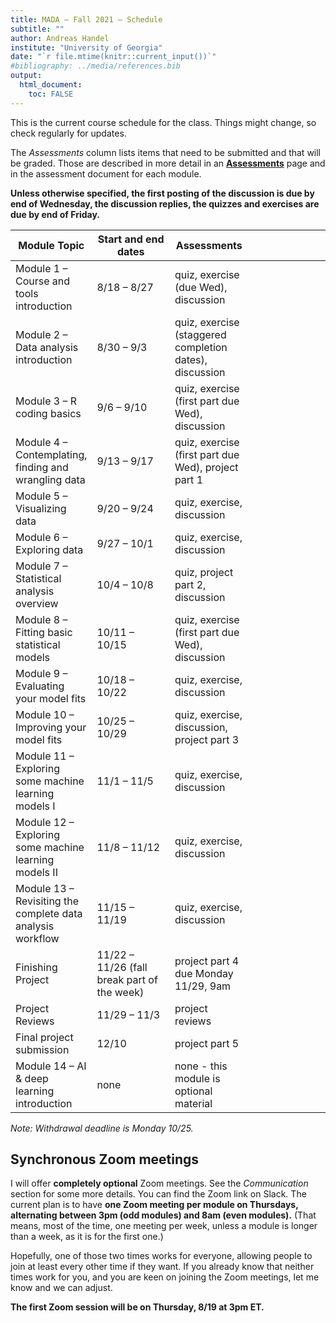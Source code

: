 ---
title: MADA – Fall 2021 – Schedule
subtitle: ""
author: Andreas Handel
institute: "University of Georgia"
date: "`r file.mtime(knitr::current_input())`"
#bibliography: ../media/references.bib
output: 
  html_document:
    toc: FALSE
---

This is the current course schedule for the class. Things might change, so check regularly for updates.


The _Assessments_ column lists items that need to be submitted and that will be graded. Those are described in more detail in an [__Assessments__](./Course_Assessments.html) page and in the assessment document for each module. 

__Unless otherwise specified, the first posting of the discussion is due by end of Wednesday, the discussion replies, the quizzes and exercises are due by end of Friday.__ 


| **Module Topic**   | **Start and end dates** | **Assessments** |
| --- | --- | --- | --- |
| Module 1 – Course and tools introduction | 8/18 – 8/27 | quiz, exercise (due Wed), discussion |
| Module 2 – Data analysis introduction  | 8/30 – 9/3 | quiz, exercise (staggered completion dates), discussion |
| Module 3 – R coding basics | 9/6 – 9/10 | quiz, exercise (first part due Wed), discussion  |
| Module 4 – Contemplating, finding and wrangling data | 9/13 – 9/17 | quiz, exercise (first part due Wed), project part 1|
| Module 5 – Visualizing data | 9/20 – 9/24 | quiz, exercise, discussion  |
| Module 6 – Exploring data | 9/27 – 10/1 | quiz, exercise, discussion  |
| Module 7 – Statistical analysis overview | 10/4 – 10/8 | quiz, project part 2, discussion  |
| Module 8 – Fitting basic statistical models | 10/11 – 10/15 | quiz, exercise (first part due Wed), discussion  |
| Module 9 – Evaluating your model fits | 10/18 – 10/22 | quiz, exercise, discussion  |
| Module 10 – Improving your model fits | 10/25 – 10/29 | quiz, exercise, discussion, project part 3 |
| Module 11 – Exploring some machine learning models I | 11/1 – 11/5 | quiz, exercise, discussion  |
| Module 12 – Exploring some machine learning models II | 11/8 – 11/12 | quiz, exercise, discussion  |
| Module 13 – Revisiting the complete data analysis workflow | 11/15 – 11/19 | quiz, exercise, discussion  |
| Finishing Project | 11/22 – 11/26 (fall break part of the week) | project part 4 due Monday 11/29, 9am | 
| Project Reviews | 11/29 – 11/3 | project reviews | 
| Final project submission  | 12/10 |  project part 5 |
| Module 14 – AI & deep learning introduction | none | none - this module is optional material |

_Note: Withdrawal deadline is Monday 10/25._


## Synchronous Zoom meetings

I will offer **completely optional** Zoom meetings. See the _Communication_ section for some more details. You can find the Zoom link on Slack. The current plan is to have **one Zoom meeting per module on Thursdays, alternating between 3pm (odd modules) and 8am (even modules).** (That means, most of the time, one meeting per week, unless a module is longer than a week, as it is for the first one.)

Hopefully, one of those two times works for everyone, allowing people to join at least every other time if they want. If you already know that neither times work for you, and you are keen on joining the Zoom meetings, let me know and we can adjust.

**The first Zoom session will be on Thursday, 8/19 at 3pm ET.**

